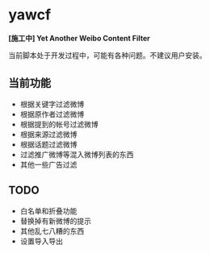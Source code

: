 = yawcf =

'''[施工中] Yet Another Weibo Content Filter'''

当前脚本处于开发过程中，可能有各种问题。不建议用户安装。

== 当前功能 ==

* 根据关键字过滤微博
* 根据原作者过滤微博
* 根据提到的帐号过滤微博
* 根据来源过滤微博
* 根据话题过滤微博
* 过滤推广微博等混入微博列表的东西
* 其他一些广告过滤

== TODO ==

* 白名单和折叠功能
* 替换掉有新微博的提示
* 其他乱七八糟的东西
* 设置导入导出

